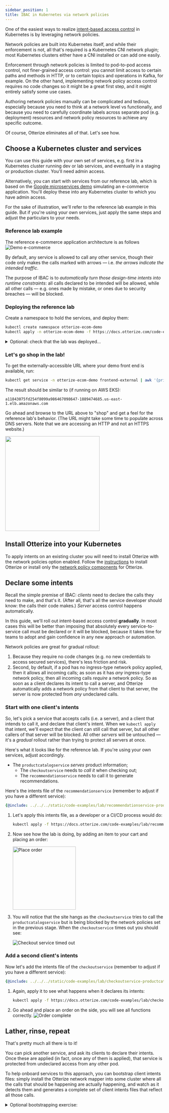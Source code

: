 ```yaml
---
sidebar_position: 1
title: IBAC in Kubernetes via network policies
---
```


One of the easiest ways to realize [intent-based access control](/intent-based-access-control) in Kubernetes is by leveraging network policies.

Network policies are built into Kubernetes itself, and while their enforcement is not, all that's required
is a Kubernetes CNI network plugin; most Kubernetes clusters either have a CNI installed or can add one easily.

Enforcement through network policies is limited to pod-to-pod access control, not finer-grained access control:
you cannot limit access to certain paths and methods in HTTP, or to certain topics and operations in Kafka, for example.
On the other hand, implementing network policy access control requires no code changes so it might be a great
first step, and it might entirely satisfy some use cases.

Authoring network policies manually can be complicated and tedious, especially because you need to think at a network
level vs functionally, and because you need to carefully coordinate labels across separate pod (e.g. deployment) resources
and network policy resources to achieve any specific outcome.

Of course, Otterize eliminates all of that. Let's see how.

## Choose a Kubernetes cluster and services

You can use this guide with your own set of services, e.g. first in a Kubernetes cluster running dev or lab services,
and eventually in a staging or production cluster. You'll need admin access.

Alternatively, you can start with services from our reference lab,
which is based on the [Google microservices demo](https://github.com/GoogleCloudPlatform/microservices-demo)
simulating an e-commerce application. You'll deploy these into any Kubernetes cluster to which you have admin access.

For the sake of illustration, we'll refer to the reference lab example in this guide. But if you're using
your own services, just apply the same steps and adjust the particulars to your needs.

### Reference lab example

The reference e-commerce application architecture is as follows
![Demo e-commerce](https://github.com/GoogleCloudPlatform/microservices-demo/raw/main/docs/img/architecture-diagram.png)

By default, any service is allowed to call any other service, though their code only makes the calls marked with arrows
&mdash; i.e. *the arrows indicate the intended traffic*.

The purpose of IBAC is to *automatically turn those design-time intents
into runtime constraints*: all calls declared to be intended will be allowed,
while all other calls &mdash; e.g. ones made by mistake, or ones due to
security breaches &mdash; will be blocked.

### Deploying the reference lab

Create a namespace to hold the services, and deploy them:
```bash
kubectl create namespace otterize-ecom-demo
kubectl apply -n otterize-ecom-demo -f https://docs.otterize.com/code-examples/microservices-demo/kubernetes-manifests.yml
```
<details>
  <summary>Optional: check that the lab was deployed...</summary>
  <div>


To see all the pods in the lab:
```bash
kubectl get pods -n otterize-ecom-demo
```
The pods should all be ready and running:
```bash
NAME                                     READY   STATUS    RESTARTS   AGE
adservice-694f4ff98-cz4nn                1/1     Running   0          23m
cartservice-85f8bc44fd-45cbk             1/1     Running   0          23m
checkoutservice-8fc47bbbd-9lhfv          1/1     Running   0          23m
currencyservice-597bdf576b-8hftc         1/1     Running   0          23m
emailservice-d5c6f74dd-qlwc4             1/1     Running   0          23m
frontend-7ffbf49884-j9rhz                1/1     Running   0          23m
loadgenerator-65779994db-tgdxk           1/1     Running   0          23m
paymentservice-76b9c8b87d-ktfcd          1/1     Running   0          23m
productcatalogservice-6969d4f5fd-xdw99   1/1     Running   0          23m
recommendationservice-58798d5c8-2f4rz    1/1     Running   0          23m
redis-cart-6f65887b5d-xwpz5              1/1     Running   0          23m
shippingservice-ff5f4d7d-qcjw8           1/1     Running   0          23m
```


  </div>
</details>

### Let's go shop in the lab!

To get the externally-accessible URL where your demo front end is available, run:
```bash
kubectl get service -n otterize-ecom-demo frontend-external | awk '{print $4}'
```
The result should be similar to (if running on AWS EKS):
```
a11843075fd254f8099a986467098647-1889474685.us-east-1.elb.amazonaws.com
```
Go ahead and browse to the URL above to "shop" and get a feel for the reference lab's behavior.
(The URL might take some time to populate across DNS servers. Note that we are accessing an HTTP and not an HTTPS website.)

<img src="https://github.com/GoogleCloudPlatform/microservices-demo/raw/main/docs/img/online-boutique-frontend-1.png" width="300"/>

## Install Otterize into your Kubernetes
To apply intents on an existing cluster you will need to install Otterize with the network policies
option enabled. Follow the [instructions](/guides/k8s-installation) to install Otterize or
install only the [network policy components](/guides/k8s-installation#network-policies-only) for Otterize.

## Declare some intents

Recall the simple premise of IBAC: *clients* need to declare the calls they need to make, and that's it.
(After all, that's all the service developer should know: the calls their code makes.)
*Server* access control happens automatically.

In this guide, we'll roll out intent-based access control **gradually**. In most cases this will be better than
imposing that absolutely every service-to-service call must be declared or it will be blocked, because it takes
time for teams to adopt and gain confidence in any new approach or automation.

Network policies are great for gradual rollout:
1. Because they require no code changes (e.g. no new credentials to access secured services),
there's less friction and risk.
2. Second, by default, if a pod has no ingress-type
network policy applied, then it allows all incoming calls; as soon as it has *any* ingress-type network policy,
then all incoming calls *require* a network policy. So as soon as a client declares its intent to call a server,
and Otterize automatically adds a network policy from that client to that server, the server is now protected
from *any* undeclared calls.

### Start with one client's intents

So, let's pick a service that accepts calls (i.e. a server), and a client that intends to call it, and declare
that client's intent. When we `kubectl apply` that intent, we'll expect that the client can still call that server,
but all other callers of that server will be blocked. All other *servers* will be untouched &mdash; it's a *gradual* rollout
rather than trying to protect all servers at once.

Here's what it looks like for the reference lab. If you're using your own services, adjust accordingly.

<!-- FIXME
Show the lab again, but now with a circle overlay or other color coding showing the server that will be protected,
the client that will declare its intent to call that server and still go through,
and the client that will now be blocked (until it declares its intent too).
--->

- The `productcatalogservice` *serves* product information;
  - The `checkoutservice` needs to *call it* when checking out;
  - The `recommendationservice` needs to call it to generate recommendations.

Here's the intents file of the `recommendationservice` (remember to adjust if you have a different service):
```yaml
{@include: ../../../static/code-examples/lab/recommendationservice-productcatalogservice.yaml}
```
1. Let's apply this intents file, as a developer or a CI/CD process would do:
    ```bash
    kubectl apply -f https://docs.otterize.com/code-examples/lab/recommendationservice-productcatalogservice.yaml
    ```

2. Now see how the lab is doing, by adding an item to your cart and placing an order:

    <img title="Place order" src="/resources/lab/place-order.png" width="200" />

3. You will notice that the site hangs as the `checkoutservice` tries to call the `productcatalogservice` but is being blocked
   by the network policies set in the previous stage. When the `checkoutservice` times out you should see:

    ![Checkout service timed out](/resources/lab/checkoutservice-timeout.png)

### Add a second client's intents

Now let's add the intents file of the `checkoutservice` (remember to adjust if you have a different service):
```yaml
{@include: ../../../static/code-examples/lab/checkoutservice-productcatalogservice.yaml}
```

1. Again, apply it to see what happens when it declares its intents:
   ```bash
   kubectl apply -f https://docs.otterize.com/code-examples/lab/checkoutservice-productcatalogservice.yaml
   ```
2. Go ahead and place an order on the side, you will see all functions correctly.
    ![Order complete](/resources/lab/order-complete.png)
<!-- FIXME
Add updated lab image
-->

## Lather, rinse, repeat

That's pretty much all there is to it!

You can pick another service, and ask its clients to declare their intents. Once these are applied (in fact, once
any of them is applied), that service is protected from undeclared access from any other pod.

To help onboard services to this approach, you can bootstrap client intents files:
simply install the Otterize network mapper into some cluster where all the calls that should be happening are
actually happening, and watch as it detects them and generates a complete set of client intents files that
reflect all those calls.


<details>
  <summary>Optional bootstrapping exercise: </summary>
  <div>

To see the potential of the network mapper in bootstrapping IBAC, try this:
1. Run the network mapper while generating enough traffic in your cluster to capture all calls, and
export them as intents files.
```bash
otterize mapper export -n otterize-ecom-demo -o intents.yaml
```
Or, if you're using the reference lab we've already done that for you:
```bash
wget https://docs.otterize.com/code-examples/lab/intents.yaml
```
2. Create and apply a "default-deny-ingress" network policy in your cluster for the selected namespace;
all pods will now have at least one ingress policy so *all* undeclared calls will be blocked.
```yaml
{@include: ../../../static/code-examples/lab/default-deny-network-policy.yaml}
```
if you're using the reference lab we've already done that for you:
```bash
kubectl apply -f https://docs.otterize.com/code-examples/lab/default-deny-network-policy.yaml
```
3. See that most services are now blocked. For example, the reference lab will stop working.
4. Now apply all the intents you captured in the first step.
```bash
kubectl apply -f intents.yaml
```
5. Your cluster should now roar back to life, fully functioning *and now secured*!


  </div>
</details>

